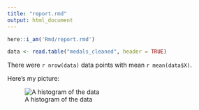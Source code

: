 ```yaml
---
title: "report.rmd"
output: html_document
---
```

```r
here::i_am('Rmd/report.rmd')
```

```r
data <- read.table("medals_cleaned", header = TRUE)
```

There were `r nrow(data)` data points with mean `r mean(data$X)`.

Here's my picture:

![A histogram of the data](fig1.png)
